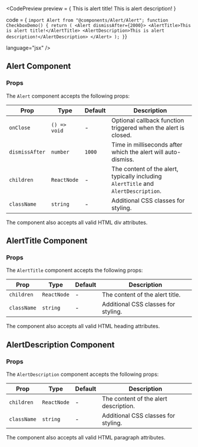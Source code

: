 
<div style={{marginTop: "16px"}}>

<CodePreview
preview =
{<Alert dismissAfter={200000}>
    <AlertTitle>This is alert title!</AlertTitle>
    <AlertDescription>This is alert description!</AlertDescription>
</Alert>} 

code =
{
`import Alert from "@components/Alert/Alert";
function CheckboxDemo() {
  return (
    <Alert dismissAfter={2000}>
        <AlertTitle>This is alert title!</AlertTitle>
        <AlertDescription>This is alert description!</AlertDescription>
    </Alert>
  );
}`}

language="jsx"
/>

</div>

## Alert Component

### Props

The `Alert` component accepts the following props:

| Prop           | Type         | Default | Description                                                   |
| -------------- | ------------ | ------- | ------------------------------------------------------------- |
| `onClose`      | `() => void` | -       | Optional callback function triggered when the alert is closed. |
| `dismissAfter` | `number`     | `1000`  | Time in milliseconds after which the alert will auto-dismiss.  |
| `children`     | `ReactNode`  | -       | The content of the alert, typically including `AlertTitle` and `AlertDescription`. |
| `className`    | `string`     | -       | Additional CSS classes for styling.                            |

The component also accepts all valid HTML div attributes.

## AlertTitle Component

### Props

The `AlertTitle` component accepts the following props:

| Prop       | Type                              | Default | Description                           |
| ---------- | --------------------------------- | ------- | ------------------------------------- |
| `children` | `ReactNode`                       | -       | The content of the alert title.       |
| `className`| `string`                          | -       | Additional CSS classes for styling.   |

The component also accepts all valid HTML heading attributes.

## AlertDescription Component

### Props

The `AlertDescription` component accepts the following props:

| Prop        | Type                              | Default | Description                           |
| ----------- | --------------------------------- | ------- | ------------------------------------- |
| `children`  | `ReactNode`                       | -       | The content of the alert description. |
| `className` | `string`                          | -       | Additional CSS classes for styling.   |

The component also accepts all valid HTML paragraph attributes.
